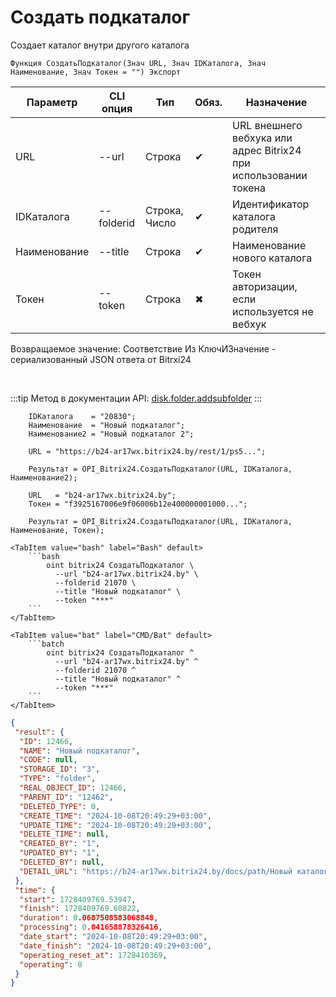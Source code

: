 ﻿---
sidebar_position: 2
---


# Создать подкаталог
 Создает каталог внутри другого каталога



`Функция СоздатьПодкаталог(Знач URL, Знач IDКаталога, Знач Наименование, Знач Токен = "") Экспорт`

  | Параметр | CLI опция | Тип | Обяз. | Назначение |
  |-|-|-|-|-|
  | URL | --url | Строка | &#x2714; | URL внешнего вебхука или адрес Bitrix24 при использовании токена |
  | IDКаталога | --folderid | Строка, Число | &#x2714; | Идентификатор каталога родителя |
  | Наименование | --title | Строка | &#x2714; | Наименование нового каталога |
  | Токен | --token | Строка | &#x2716; | Токен авторизации, если используется не вебхук |

  
  Возвращаемое значение:   Соответствие Из КлючИЗначение - сериализованный JSON ответа от Bitrxi24

<br/>

:::tip
Метод в документации API: [disk.folder.addsubfolder](https://dev.1c-bitrix.ru/rest_help/disk/folder/disk_folder_addsubfolder.php)
:::
<br/>


```bsl title="Пример использования для 1С:Предприятие/OneScript"
    IDКаталога    = "20830";
    Наименование  = "Новый подкаталог";
    Наименование2 = "Новый подкаталог 2";

    URL = "https://b24-ar17wx.bitrix24.by/rest/1/ps5...";

    Результат = OPI_Bitrix24.СоздатьПодкаталог(URL, IDКаталога, Наименование2);

    URL   = "b24-ar17wx.bitrix24.by";
    Токен = "f3925167006e9f06006b12e400000001000...";

    Результат = OPI_Bitrix24.СоздатьПодкаталог(URL, IDКаталога, Наименование, Токен);
```
    

 <Tabs>
  
    <TabItem value="bash" label="Bash" default>
        ```bash
            oint bitrix24 СоздатьПодкаталог \
              --url "b24-ar17wx.bitrix24.by" \
              --folderid 21070 \
              --title "Новый подкаталог" \
              --token "***"
        ```
    </TabItem>
  
    <TabItem value="bat" label="CMD/Bat" default>
        ```batch
            oint bitrix24 СоздатьПодкаталог ^
              --url "b24-ar17wx.bitrix24.by" ^
              --folderid 21070 ^
              --title "Новый подкаталог" ^
              --token "***"
        ```
    </TabItem>
</Tabs>


```json title="Результат"
{
 "result": {
  "ID": 12466,
  "NAME": "Новый подкаталог",
  "CODE": null,
  "STORAGE_ID": "3",
  "TYPE": "folder",
  "REAL_OBJECT_ID": 12466,
  "PARENT_ID": "12462",
  "DELETED_TYPE": 0,
  "CREATE_TIME": "2024-10-08T20:49:29+03:00",
  "UPDATE_TIME": "2024-10-08T20:49:29+03:00",
  "DELETE_TIME": null,
  "CREATED_BY": "1",
  "UPDATED_BY": "1",
  "DELETED_BY": null,
  "DETAIL_URL": "https://b24-ar17wx.bitrix24.by/docs/path/Новый каталог/Новый подкаталог"
 },
 "time": {
  "start": 1728409769.53947,
  "finish": 1728409769.60822,
  "duration": 0.0687508583068848,
  "processing": 0.041658878326416,
  "date_start": "2024-10-08T20:49:29+03:00",
  "date_finish": "2024-10-08T20:49:29+03:00",
  "operating_reset_at": 1728410369,
  "operating": 0
 }
}
```
